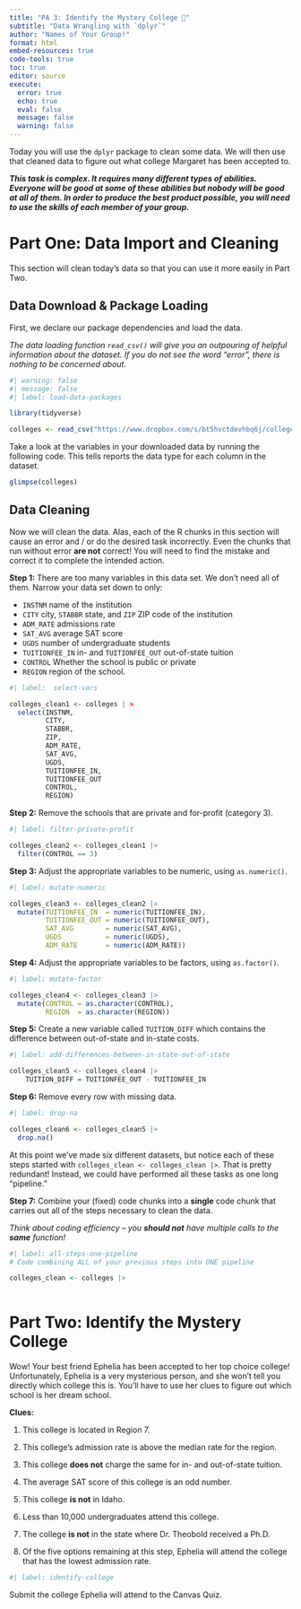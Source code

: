 ```yaml
---
title: "PA 3: Identify the Mystery College 🏫"
subtitle: "Data Wrangling with `dplyr`"
author: "Names of Your Group!"
format: html
embed-resources: true
code-tools: true
toc: true
editor: source
execute: 
  error: true
  echo: true
  eval: false
  message: false
  warning: false
---
```


Today you will use the `dplyr` package to clean some data. We will then use that
cleaned data to figure out what college Margaret has been accepted to.

***This task is complex. It requires many different types of abilities. Everyone will be good at some of these abilities but nobody will be good at all of them. In order to produce the best product possible, you will need to use the skills of each member of your group.***

# Part One: Data Import and Cleaning

This section will clean today's data so that you can use it more easily in Part
Two.

<!-- The partner whose birthday is closest to January 1st starts as the  -->
<!-- Developer (typing and listening to instructions from the Coder! -->

## Data Download & Package Loading

First, we declare our package dependencies and load the data.

*The data loading function `read_csv()` will give you an outpouring of helpful information about the dataset. If you do not see the word "error", there is nothing to be concerned about.*

```r
#| warning: false
#| message: false
#| label: load-data-packages

library(tidyverse)

colleges <- read_csv("https://www.dropbox.com/s/bt5hvctdevhbq6j/colleges.csv?dl=1")
```

Take a look at the variables in your downloaded data by running the following
code. This tells reports the data type for each column in the dataset.

```r
glimpse(colleges)
```

## Data Cleaning

Now we will clean the data. Alas, each of the R chunks in this section will
cause an error and / or do the desired task incorrectly. Even the chunks that
run without error **are not** correct! You will need to find the mistake and
correct it to complete the intended action.

**Step 1:** There are too many variables in this data set. We don't need all of
them. Narrow your data set down to only:

-   `INSTNM` name of the institution
-   `CITY` city, `STABBR` state, and `ZIP` ZIP code of the institution
-   `ADM_RATE` admissions rate
-   `SAT_AVG` average SAT score
-   `UGDS` number of undergraduate students
-   `TUITIONFEE_IN` in- and `TUITIONFEE_OUT` out-of-state tuition
-   `CONTROL` Whether the school is public or private
-   `REGION` region of the school.

```r
#| label:  select-vars

colleges_clean1 <- colleges | >  
  select(INSTNM, 
         CITY, 
         STABBR, 
         ZIP,
         ADM_RATE, 
         SAT_AVG, 
         UGDS,
         TUITIONFEE_IN, 
         TUITIONFEE_OUT
         CONTROL,
         REGION) 
```

**Step 2:** Remove the schools that are private and for-profit (category 3).

```r
#| label: filter-private-profit

colleges_clean2 <- colleges_clean1 |> 
  filter(CONTROL == 3)
```

**Step 3:** Adjust the appropriate variables to be numeric, using `as.numeric()`.

```r
#| label: mutate-numeric

colleges_clean3 <- colleges_clean2 |> 
  mutate(TUITIONFEE_IN  = numeric(TUITIONFEE_IN),
         TUITIONFEE_OUT = numeric(TUITIONFEE_OUT),
         SAT_AVG        = numeric(SAT_AVG),
         UGDS           = numeric(UGDS),
         ADM_RATE       = numeric(ADM_RATE)) 
```

<!-- Swap roles -- Developer becomes Coder, Coder becomes Developer! -->

**Step 4:** Adjust the appropriate variables to be factors, using `as.factor()`.

```r
#| label: mutate-factor

colleges_clean4 <- colleges_clean3 |>
  mutate(CONTROL = as.character(CONTROL),
         REGION  = as.character(REGION))
```

**Step 5:** Create a new variable called `TUITION_DIFF` which contains the
difference between out-of-state and in-state costs.

```r
#| label: add-differences-between-in-state-out-of-state

colleges_clean5 <- colleges_clean4 |> 
    TUITION_DIFF = TUITIONFEE_OUT - TUITIONFEE_IN
```

**Step 6:** Remove every row with missing data.

```r
#| label: drop-na

colleges_clean6 <- colleges_clean5 |> 
  drop.na()
```

At this point we've made six different datasets, but notice each of these steps
started with `colleges_clean <- colleges_clean |>`. That is pretty redundant! 
Instead, we could have performed all these tasks as one long "pipeline."

**Step 7:** Combine your (fixed) code chunks into a **single** code chunk that
carries out all of the steps necessary to clean the data. 

*Think about coding efficiency -- you __should not__ have multiple calls to the __same__ function!*

```r
#| label: all-steps-one-pipeline
# Code combining ALL of your previous steps into ONE pipeline

colleges_clean <- colleges |>
  
```

<!-- Swap roles -- Developer becomes Coder, Coder becomes Developer! -->

# Part Two: Identify the Mystery College

Wow! Your best friend Ephelia has been accepted to her top choice college!
Unfortunately, Ephelia is a very mysterious person, and she won't tell you
directly which college this is. You'll have to use her clues to figure out which
school is her dream school.

**Clues:**

1.  This college is located in Region 7.

2.  This college's admission rate is above the median rate for the region.

3.  This college **does not** charge the same for in- and out-of-state tuition.

4.  The average SAT score of this college is an odd number.

<!-- Swap roles -- Developer becomes Coder, Coder becomes Developer! -->

5.  This college **is not** in Idaho.

6.  Less than 10,000 undergraduates attend this college.

7.  The college **is not** in the state where Dr. Theobold received a Ph.D.

8.  Of the five options remaining at this step, Ephelia will attend the college
that has the lowest admission rate.

```r
#| label: identify-college 


```

Submit the college Ephelia will attend to the Canvas Quiz.
